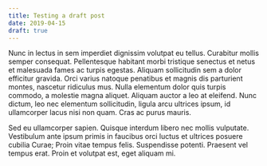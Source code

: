 ```yaml
---
title: Testing a draft post
date: 2019-04-15
draft: true
---
```


Nunc in lectus in sem imperdiet dignissim volutpat eu tellus. Curabitur mollis semper consequat. Pellentesque habitant morbi tristique senectus et netus et malesuada fames ac turpis egestas. Aliquam sollicitudin sem a dolor efficitur gravida. Orci varius natoque penatibus et magnis dis parturient montes, nascetur ridiculus mus. Nulla elementum dolor quis turpis commodo, a molestie magna aliquet. Aliquam auctor a leo at eleifend. Nunc dictum, leo nec elementum sollicitudin, ligula arcu ultrices ipsum, id ullamcorper lacus nisi non quam. Cras ac purus mauris.

Sed eu ullamcorper sapien. Quisque interdum libero nec mollis vulputate. Vestibulum ante ipsum primis in faucibus orci luctus et ultrices posuere cubilia Curae; Proin vitae tempus felis. Suspendisse potenti. Praesent vel tempus erat. Proin et volutpat est, eget aliquam mi.
